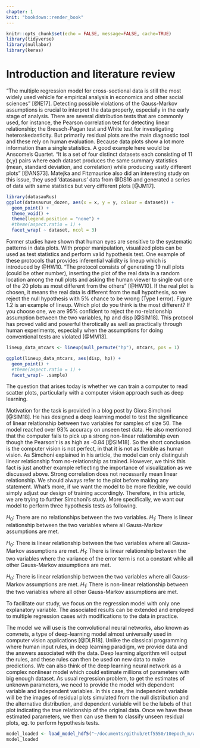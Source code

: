 ```yaml
---
chapter: 1
knit: "bookdown::render_book"
---
```


```r
knitr::opts_chunk$set(echo = FALSE, message=FALSE, cache=TRUE)
library(tidyverse)
library(nullabor)
library(keras)
```

# Introduction and literature review {#ch:intro}

<!--
Problem statement
-->
"The multiple regression model for cross-sectional data is still the most widely used vehicle for empirical analysis in economics and other social sciences" [@IE17]. Detecting possible violations of the Gauss-Markov assumptions is crucial to interpret the data properly, especially in the early stage of analysis. There are several distribution tests that are commonly used, for instance, the Pearson correlation test for detecting linear relationship; the Breusch-Pagan test and White test for investigating heteroskedasticity. But primarily <!--scatter plot/data visualization--> residual plots are the main diagnostic tool and these rely on human evaluation. Because data plots show a lot more information than a single statistics. A good example here would be Anscome’s Quartet. "It is a set of four distinct datasets each consisting of 11 (x,y) pairs where each dataset produces the same summary statistics (mean, standard deviation, and correlation) while producing vastly different plots" [@ANS73]. Matejka and Fitzmaurice also did an interesting study on this issue, they used 'datasaurus' data from @DS16 and generated a series of data with same statistics but very different plots [@JM17].

```r
library(datasauRus)
ggplot(datasaurus_dozen, aes(x = x, y = y, colour = dataset)) +
  geom_point() +
  theme_void() +
  theme(legend.position = "none") +
  #theme(aspect.ratio = 1) +
  facet_wrap( ~ dataset, ncol = 3)
```

<!--
Visual inference literature explanation - framework for assessing detection of difference from a null
-->

Former studies have shown that human eyes are sensitive to the systematic patterns in data plots. With proper manipulation, visualized plots can be used as test statistics and perform valid hypothesis test. One example of these protocols that provides inferential validity is lineup which is introduced by @HW10. "The protocol consists of generating 19 null plots (could be other number), inserting the plot of the real data in a random location among the null plots and asking the human viewer to single out one of the 20 plots as most different from the others" [@HW10]. If the real plot is chosen, it means the real data is different from the null hypothesis, so we reject the null hypothesis with 5% chance to be wrong (Type I error). Figure 1.2 is an example of lineup. Which plot do you think is the most different? If you choose one, we are 95% confident to reject the no-relationship assumption between the two variables, hp and disp [@SIM18]. This protocol has proved valid and powerful therotically as well as practically through human experiments, especially when the assumptions for doing conventional tests are violated [@MM13].

```r
lineup_data_mtcars <- lineup(null_permute("hp"), mtcars, pos = 1)

ggplot(lineup_data_mtcars, aes(disp, hp)) +
  geom_point() +
  #theme(aspect.ratio = 1) +
  facet_wrap(~ .sample)
```


The question that arises today is whether we can train a computer to read scatter plots, particularly with a computer vision approach such as deep learning. 

<!--
Motivation based on Simchoni's blog post
-->

Motivation for the task is provided in a blog post by Giora Simchoni [@SIM18]. He has designed a deep learning model to test the significance of linear relationship between two variables for samples of size 50. The model reached over 93% accuracy on unseen test data. He also mentioned that the computer fails to pick up a strong non-linear relationship even though the Pearson'r is as high as -0.84 [@SIM18]. So the short conclusion is the computer vision is not perfect, in that it is not as flexible as human vision. As Simchoni explained in his article, the model can only distinguish linear relationship from no-relationship as trained. However, we think this fact is just another example reflecting the importance of visualization as we discussed above. Strong correlation does not necessarily mean linear relationship. We should always refer to the plot before making any statement. What's more, if we want the model to be more flexible, we could simply adjust our design of training accordingly. Therefore, in this article, we are trying to further Simchoni's study. More specifically, we want our model to perform three hypothesis tests as following. 

$H_0$: There are no relationships between the two variables.
$H_1$: There is linear relationship between the two variables where all Gauss-Markov assumptions are met.

$H_0$: There is linear relationship between the two variables where all Gauss-Markov assumptions are met.
$H_1$: There is linear relationship between the two variables where the variance of the error term is not a constant while all other Gauss-Markov assumptions are met.

$H_0$: There is linear relationship between the two variables where all Gauss-Markov assumptions are met.
$H_1$: There is non-linear relationship between the two variables where all other Gauss-Markov assumptions are met.

To facilitate our study, we focus on the regression model with only one explanatory variable. The associated results can be extended and employed to multiple regression cases with modifications to the data in practice. 

<!--
Explain deep learning models 
-->

The model we will use is the convolutional neural networks, also known as convnets, a type of deep-learning model almost universally used in computer vision applications [@DLR18]. Unlike the classical programming where human input rules, in deep learning paradigm, we provide data and the answers associated with the data. Deep learning algorithm will output the rules, and these rules can then be used on new data to make predictions.
We can also think of the deep learning neural network as a complex nonlinear model which could estimate millions of parameters with big enough dataset. As usual regression problem, to get the estimates of unknown parameters, we need to provide the model with dependent variable and independent variables. In this case, the independent variable will be the images of residual plots simulated from the null distribution and the alternative distribution, and dependent variable will be the labels of that plot indicating the true relationship of the original data. Once we have these estimated parameters, we then can use them to classify unseen residual plots, eg. to perform hypothesis tests. 

```r
model_loaded <- load_model_hdf5("~/documents/github/etf5550/10epoch_m/weights.06-0.22.hdf5")
model_loaded
```








